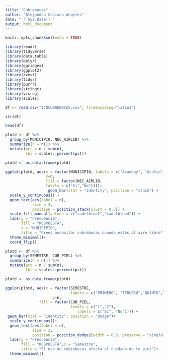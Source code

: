 ---
title: "Cubrebocas"
author: "Alejandro Casiano Angeles"
date: "`r Sys.Date()`"
output: html_document
---

```{r setup, include=FALSE}
knitr::opts_chunk$set(echo = TRUE)
```

```{r}
library(readr)
library(tidyverse)
library(data.table)
library(dplyr)
library(ggridges)
library(ggplot2)
library(rvest)
library(tidyr)
library(purrr)
library(stringr)
library(visreg)
library(scales)

```

```{r}
df <- read.csv("ICOCUBREBOCAS.csv", fileEncoding="latin1")

```
```{r}
str(df)
```

```{r}
head(df)
```



```{r}
plotd <- df %>%
  group_by(MUNICIPIO, NEC_AIRLIB) %>%
  summarize(n = n()) %>%
  mutate(pct = n / sum(n),
         lbl = scales::percent(pct))

```
```{r}
plotd <- as.data.frame(plotd)
```



```{r}
ggplot(plotd, aes(x = factor(MUNICIPIO, labels = c("Acambay", "Aculco", "Atlacomulco", "El oro", "Ixtlahuaca", "Jilotepec", "Jiquipilco", "Jocotitlan", "Polotitlán", "Morelos", "San Felipe del Progreso", "San José del Rincón ", "Temascalcingo", "Tenancingo", "Valle de Bravo", "Villa de Allende", "Villa del Carbon")),
                  y=n,
                  fill = factor(NEC_AIRLIB,
                  labels = c("Si","No"))))+
                   geom_bar(stat = "identity", position = "stack") +
  scale_y_continuous() +
  geom_text(aes(label = n),
            size = 3,
            position = position_stack(vjust = 0.5)) +
  scale_fill_manual(values = c("cadetblue2","cadetblue4")) + 
  labs(y = "Frecuencia",
       fill = "RESPUESTA",
       x = "MUNICIPIO",
       title = "Crees necesitar cubrebocas cuando estás al aire libre") +
  theme_minimal()+
  coord_flip()
```


```{r}
plotd <- df %>%
  group_by(SEMESTRE, CUB_PIEL) %>%
  summarize(n = n()) %>%
  mutate(pct = n / sum(n),
         lbl = scales::percent(pct))
```
```{r}
plotd <- as.data.frame(plotd)
```

```{r}
ggplot(plotd, aes(x = factor(SEMESTRE,
                             labels = c("PRIMERO", "TERCERO","QUINTO","NOVENO")),
                     y=n,
               fill = factor(CUB_PIEL,
                             levels = c("1","2"),
                                labels = c("Si", "No")))) + 
 geom_bar(stat = "identity", position = "dodge")+ 
  scale_y_continuous()+
  geom_text(aes(label = n),
            size = 3,
            position = position_dodge2(width = 0.8, preserve = "single", padding = 2)) + scale_fill_brewer(palette = "Blues")+
  labs(y = "Frecuencia",
       fill = "RESPUESTA",x = "Semestre",
       title = "El uso de cubrebocas afecta el cuidado de tu piel")+ 
  theme_minimal()
```


